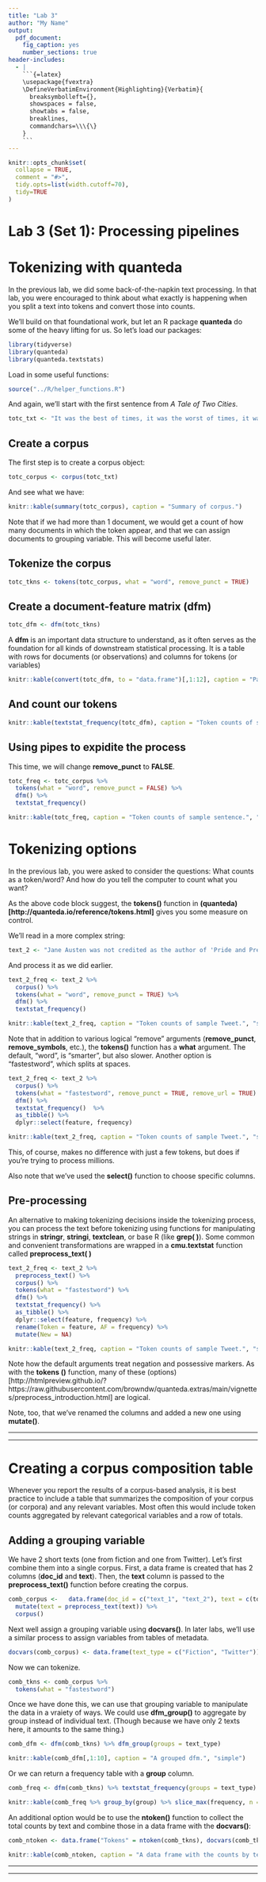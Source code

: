 ```yaml
---
title: "Lab 3"
author: "My Name"
output:
  pdf_document:
    fig_caption: yes
    number_sections: true
header-includes:
  - |
    ```{=latex}
    \usepackage{fvextra}
    \DefineVerbatimEnvironment{Highlighting}{Verbatim}{
      breaksymbolleft={}, 
      showspaces = false,
      showtabs = false,
      breaklines,
      commandchars=\\\{\}
    }
    ```
---
```


```r
knitr::opts_chunk$set(
  collapse = TRUE,
  comment = "#>",
  tidy.opts=list(width.cutoff=70),
  tidy=TRUE
)
```

# Lab 3 (Set 1): Processing pipelines {-}

# Tokenizing with quanteda

In the previous lab, we did some back-of-the-napkin text processing. In that lab, you were encouraged to think about what exactly is happening when you split a text into tokens and convert those into counts.

We'll build on that foundational work, but let an R package **quanteda** do some of the heavy lifting for us. So let's load our packages:


```r
library(tidyverse)
library(quanteda)
library(quanteda.textstats)
```

Load in some useful functions:

```r
source("../R/helper_functions.R")
```

And again, we'll start with the first sentence from *A Tale of Two Cities*.

```r
totc_txt <- "It was the best of times, it was the worst of times, it was the age of wisdom, it was the age of foolishness, it was the epoch of belief, it was the epoch of incredulity, it was the season of Light, it was the season of Darkness, it was the spring of hope, it was the winter of despair."
```

## Create a corpus

The first step is to create a corpus object:

```r
totc_corpus <- corpus(totc_txt)
```

And see what we have:

```r
knitr::kable(summary(totc_corpus), caption = "Summary of corpus.")
```

Note that if we had more than 1 document, we would get a count of how many documents in which the token appear, and that we can assign documents to grouping variable. This will become useful later.

## Tokenize the corpus

```r
totc_tkns <- tokens(totc_corpus, what = "word", remove_punct = TRUE)
```

## Create a document-feature matrix (dfm)

```r
totc_dfm <- dfm(totc_tkns)
```

A **dfm** is an important data structure to understand, as it often serves as the foundation for all kinds of downstream statistical processing. It is a table with rows for documents (or observations) and columns for tokens (or variables)

```r
knitr::kable(convert(totc_dfm, to = "data.frame")[,1:12], caption = "Part of a document-feature matrix.", "simple")
```

## And count our tokens

```r
knitr::kable(textstat_frequency(totc_dfm), caption = "Token counts of sample sentence.", "simple")
```

## Using pipes to expidite the process

This time, we will change **remove_punct** to **FALSE**.

```r
totc_freq <- totc_corpus %>%
  tokens(what = "word", remove_punct = FALSE) %>%
  dfm() %>%
  textstat_frequency()
```
 
```r
knitr::kable(totc_freq, caption = "Token counts of sample sentence.", "simple")
```

# Tokenizing options

In the previous lab, you were asked to consider the questions: What counts as a token/word? And how do you tell the computer to count what you want?

As the above code block suggest, the **tokens()** function in **(quanteda)[http://quanteda.io/reference/tokens.html]** gives you some measure on control.

We'll read in a more complex string:

```r
text_2 <- "Jane Austen was not credited as the author of 'Pride and Prejudice.' In 1813, the title page simply read \"by the author of Sense and Sensibility.\" It wasn't until after Austen's death that her identity was revealed. #MentalFlossBookClub with @HowLifeUnfolds #15Pages https://pbs.twimg.com/media/EBOUqbfWwAABEoj.jpg"
```

And process it as we did earlier.

```r
text_2_freq <- text_2 %>%
  corpus() %>%
  tokens(what = "word", remove_punct = TRUE) %>%
  dfm() %>%
  textstat_frequency()
```
 
```r
knitr::kable(text_2_freq, caption = "Token counts of sample Tweet.", "simple")
```

Note that in addition to various logical "remove" arguments (**remove_punct**, **remove_symbols**, etc.), the **tokens()** function has a **what** argument. The default, "word", is "smarter", but also slower. Another option is "fastestword", which splits at spaces.

```r
text_2_freq <- text_2 %>%
  corpus() %>%
  tokens(what = "fastestword", remove_punct = TRUE, remove_url = TRUE) %>%
  dfm() %>%
  textstat_frequency()  %>%
  as_tibble() %>%
  dplyr::select(feature, frequency)
```
 
```r
knitr::kable(text_2_freq, caption = "Token counts of sample Tweet.", "simple")
```

This, of course, makes no difference with just a few tokens, but does if you're trying to process millions.

Also note that we've used the **select()** function to choose specific columns.

## Pre-processing

An alternative to making tokenizing decisions inside the tokenizing process, you can process the text before tokenizing using functions for manipulating strings in **stringr**, **stringi**, **textclean**, or base R (like **grep( )**). Some common and convenient transformations are wrapped in a **cmu.textstat** function called **preprocess_text( )**

```r
text_2_freq <- text_2 %>%
  preprocess_text() %>%
  corpus() %>%
  tokens(what = "fastestword") %>%
  dfm() %>%
  textstat_frequency() %>%
  as_tibble() %>%
  dplyr::select(feature, frequency) %>%
  rename(Token = feature, AF = frequency) %>%
  mutate(New = NA)
```
 
```r
knitr::kable(text_2_freq, caption = "Token counts of sample Tweet.", "simple")
```

Note how the default arguments treat negation and possessive markers. As with the **tokens ()** function, many of these (options)[http://htmlpreview.github.io/?https://raw.githubusercontent.com/browndw/quanteda.extras/main/vignettes/preprocess_introduction.html] are logical.

Note, too, that we've renamed the columns and added a new one using **mutate()**. 

___
\begin{center}
STOP!\\
COMPLETE TASK 1
\end{center} 
___


# Creating a corpus composition table

Whenever you report the results of a corpus-based analysis, it is best practice to include a table that summarizes the composition of your corpus (or corpora) and any relevant variables. Most often this would include token counts aggregated by relevant categorical variables and a row of totals.

## Adding a grouping variable

We have 2 short texts (one from fiction and one from Twitter). Let's first combine them into a single corpus. First, a data frame is created that has 2 columns (**doc_id** and **text**). Then, the **text** column is passed to the **preprocess_text()** function before creating the corpus.

```r
comb_corpus <-   data.frame(doc_id = c("text_1", "text_2"), text = c(totc_txt, text_2)) %>%
  mutate(text = preprocess_text(text)) %>%
  corpus()
```

Next well assign a grouping variable using **docvars()**. In later labs, we'll use a similar process to assign variables from tables of metadata.

```r
docvars(comb_corpus) <- data.frame(text_type = c("Fiction", "Twitter"))
```

Now we can tokenize.

```r
comb_tkns <- comb_corpus %>%
  tokens(what = "fastestword")
```

Once we have done this, we can use that grouping variable to manipulate the data in a vraiety of ways. We could use **dfm_group()** to aggregate by group instead of individual text. (Though because we have only 2 texts here, it amounts to the same thing.) 

```r
comb_dfm <- dfm(comb_tkns) %>% dfm_group(groups = text_type)
```

 
```r
knitr::kable(comb_dfm[,1:10], caption = "A grouped dfm.", "simple")
```

Or we can return a frequency table with a **group** column.

```r
comb_freq <- dfm(comb_tkns) %>% textstat_frequency(groups = text_type)
```


```r
knitr::kable(comb_freq %>% group_by(group) %>% slice_max(frequency, n = 3), caption = "Subset of a grouped frequency table", "simple")
```

An additional option would be to use the **ntoken()** function to collect the total counts by text and combine those in a data frame with the **docvars()**:

```r
comb_ntoken <- data.frame("Tokens" = ntoken(comb_tkns), docvars(comb_tkns))
```


```r
knitr::kable(comb_ntoken, caption = "A data frame with the counts by text.", "simple")
```

___
\begin{center}
STOP!\\
COMPLETE TASK 2
\end{center} 
___
